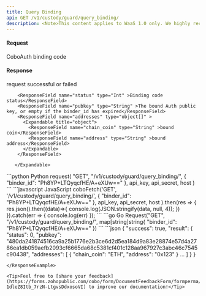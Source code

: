 ```yaml
---
title: Query Binding
api: GET /v1/custody/guard/query_binding/
description: <Note>This content applies to WaaS 1.0 only. We highly recommend that you upgrade to [WaaS 2.0](https://www.cobo.com/developers/v2/guides/overview/introduction).</Note> This endpoint returns a JSON response with the binding information for a given binder ID. The endpoint requires authentication and the user must have query permission. The binder ID is passed as a parameter in the GET request.
---
```


#### Request
<ParamField query="binder_id" type="String" required>CoboAuth binding code</ParamField>

#### Response
<ResponseField name="success" type="bool">request successful or failed</ResponseField>
   <ResponseField name="result" type="object">
      <Expandable title="object">

        <ResponseField name="status" type="Int" >Binding code status</ResponseField>
        <ResponseField name="pubkey" type="String" >The bound Auth public key, or empty if the binder_id has expired</ResponseField>
        <ResponseField name="addresses" type="object[]" >
          <Expandable title="object">
            <ResponseField name="chain_coin" type="String" >bound coin</ResponseField>
            <ResponseField name="address" type="String" >bound address</ResponseField>
          </Expandable>
        </ResponseField>

       </Expandable>
</ResponseField>

<RequestExample>
```python Python
request(
    "GET",
    "/v1/custody/guard/query_binding/",
    {
        "binder_id": "Ph8YP+LTQyqcfHE/A+eXUw=="
    },
    api_key, api_secret, host
)
```
```javascript JavaScript
coboFetch('GET', '/v1/custody/guard/query_binding/',
        {
            "binder_id": "Ph8YP+LTQyqcfHE/A+eXUw=="
        },
        api_key, api_secret, host
    ).then(res => {
        res.json().then((data)=>{
            console.log(JSON.stringify(data, null, 4));
        })
    }).catch(err => {
        console.log(err)
    });
```
```go Go
Request("GET", "/v1/custody/guard/query_binding/", map[string]string{
    "binder_id": "Ph8YP+LTQyqcfHE/A+eXUw=="
})
```
</RequestExample>

<ResponseExample>
```json
{
  "success": true,
  "result": {
    "status": 0,
    "pubkey": "480da241874516ca9a25b1776e2b3ce6d2d5ea184d9a83e28874e57d4a2786ea1db059aefb2093cf6665da68c5381cf401c128aa967927c3abc46c7545c90438",
    "addresses": [
      {
        "chain_coin": "ETH",
        "address": "0x123"
      }
      …
    ]
  }
}




```
</ResponseExample>

<Tip>Feel free to [share your feedback](https://forms.zohopublic.com/cobo/form/DocumentFeedbackForm/formperma/QvLOhxJv1_JMsJ-1dleZ8Itb_7rzN-LtgvsDdxosoVI) to improve our documentation!</Tip>
